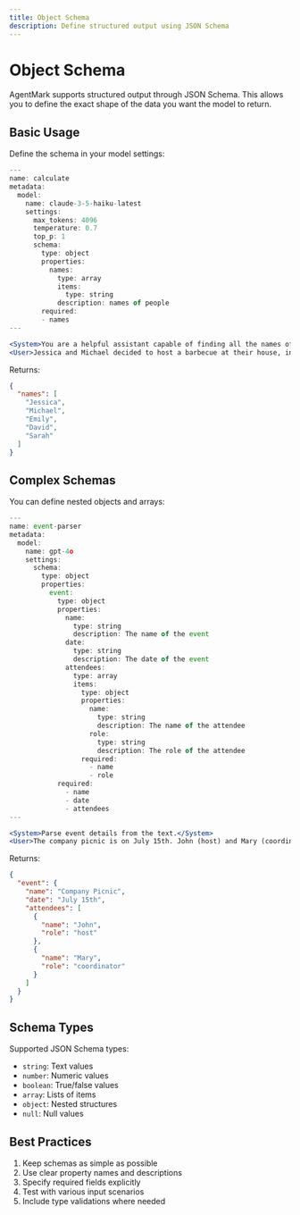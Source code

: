 ```yaml
---
title: Object Schema
description: Define structured output using JSON Schema
---
```


# Object Schema

AgentMark supports structured output through JSON Schema. This allows you to define the exact shape of the data you want the model to return.

## Basic Usage

Define the schema in your model settings:

```jsx
---
name: calculate
metadata:
  model:
    name: claude-3-5-haiku-latest
    settings:
      max_tokens: 4096
      temperature: 0.7
      top_p: 1
      schema:
        type: object
        properties:
          names:
            type: array
            items:
              type: string
            description: names of people
        required:
        - names
---

<System>You are a helpful assistant capable of finding all the names of the people in a given body of text.</System>
<User>Jessica and Michael decided to host a barbecue at their house, inviting their closest friends, Emily, David, and Sarah. As the evening went on, Jessica shared stories from her recent trip, while Michael grilled burgers, and Emily entertained everyone with her hilarious anecdotes.</User>
```

Returns:

```json
{
  "names": [
    "Jessica",
    "Michael",
    "Emily",
    "David",
    "Sarah"
  ]
}
```

## Complex Schemas

You can define nested objects and arrays:

```jsx
---
name: event-parser
metadata:
  model:
    name: gpt-4o
    settings:
      schema:
        type: object
        properties:
          event:
            type: object
            properties:
              name: 
                type: string
                description: The name of the event
              date:
                type: string
                description: The date of the event
              attendees:
                type: array
                items:
                  type: object
                  properties:
                    name:
                      type: string
                      description: The name of the attendee
                    role:
                      type: string
                      description: The role of the attendee
                  required:
                    - name
                    - role
            required: 
              - name
              - date
              - attendees
---

<System>Parse event details from the text.</System>
<User>The company picnic is on July 15th. John (host) and Mary (coordinator) are organizing it.</User>
```

Returns:

```json
{
  "event": {
    "name": "Company Picnic",
    "date": "July 15th",
    "attendees": [
      {
        "name": "John",
        "role": "host"
      },
      {
        "name": "Mary",
        "role": "coordinator"
      }
    ]
  }
}
```

## Schema Types

Supported JSON Schema types:
- `string`: Text values
- `number`: Numeric values
- `boolean`: True/false values
- `array`: Lists of items
- `object`: Nested structures
- `null`: Null values

## Best Practices

1. Keep schemas as simple as possible
2. Use clear property names and descriptions
3. Specify required fields explicitly
4. Test with various input scenarios
5. Include type validations where needed